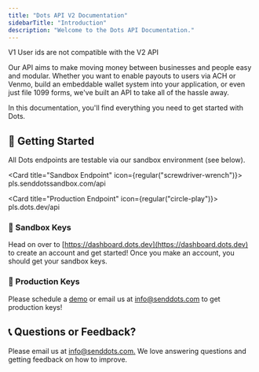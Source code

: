 ```yaml
---
title: "Dots API V2 Documentation"
sidebarTitle: "Introduction"
description: "Welcome to the Dots API Documentation."
---
```


<Warning>V1 User ids are not compatible with the V2 API</Warning>

Our API aims to make moving money between businesses and people easy and modular. Whether you want to enable payouts to users via ACH or Venmo, build an embeddable wallet system into your application, or even just file 1099 forms, we've built an API to take all of the hassle away.

In this documentation, you'll find everything you need to get started with Dots.

## 💸 Getting Started

All Dots endpoints are testable via our sandbox environment (see below).

<Card title="Sandbox Endpoint" icon={regular("screwdriver-wrench")}>
  pls.senddotssandbox.com/api
</Card>

<Card title="Production Endpoint" icon={regular("circle-play")}>
  pls.dots.dev/api
</Card>

### 🔑 Sandbox Keys

Head on over to [https://dashboard.dots.dev](https://dashboard.dots.dev) to create an account and get started! Once you make an account, you should get your sandbox keys.

### 🔑 Production Keys

Please schedule a [demo](https://dots.dev/get%5Fstarted) or email us at [info@senddots.com](mailto:info@senddots.com) to get production keys!

## 📞 Questions or Feedback?

Please email us at [info@senddots.com.](mailto:info@senddots.com) We love answering questions and getting feedback on how to improve.
